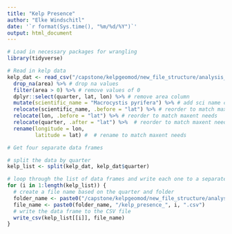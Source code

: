 ```yaml
---
title: "Kelp Presence"
author: "Elke Windschitl"
date: '`r format(Sys.time(), "%m/%d/%Y")`'
output: html_document
---
```


```r
# Load in necessary packages for wrangling
library(tidyverse)
```

```r
# Read in kelp data
kelp_dat <- read_csv("/capstone/kelpgeomod/new_file_structure/analysis_data/synthesized/interpolated_join.csv") %>% 
  drop_na(area) %>% # drop na values
  filter(area > 0) %>% # remove values of 0
  dplyr::select(quarter, lat, lon) %>% # remove area column
  mutate(scientific_name = "Macrocystis pyrifera") %>% # add sci name column
  relocate(scientific_name, .before = "lat") %>% # reorder to match maxent needs
  relocate(lon, .before = "lat") %>% # reorder to match maxent needs
  relocate(quarter, .after = "lat") %>%  # reorder to match maxent needs
  rename(longitude = lon,
         latitude = lat) #  # rename to match maxent needs
```

```r
# Get four separate data frames 

# split the data by quarter
kelp_list <- split(kelp_dat, kelp_dat$quarter)

# loop through the list of data frames and write each one to a separate CSV file in the respective folder
for (i in 1:length(kelp_list)) {
  # create a file name based on the quarter and folder
  folder_name <- paste0("/capstone/kelpgeomod/new_file_structure/analysis_data/maxent/quarter_", i)
  file_name <- paste0(folder_name, "/kelp_presence_", i, ".csv")
  # write the data frame to the CSV file
  write_csv(kelp_list[[i]], file_name)
}

```

